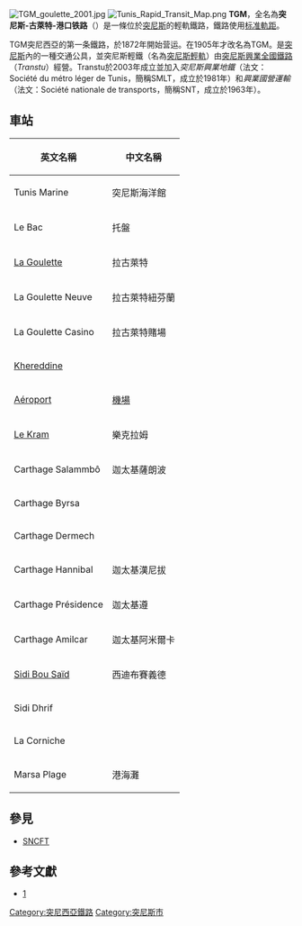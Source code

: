 [[File:TGM_goulette_2001.jpg|thumb]]
[[File:Tunis_Rapid_Transit_Map.png|thumb]]
'''TGM'''，全名為'''突尼斯-古萊特-港口铁路'''（{{lang-en|Tunis-Goulette-Marsa}}）是一條位於[[突尼斯|突尼斯]]的輕軌鐵路，鐵路使用[[标准軌距|标准軌距]]。

TGM突尼西亞的第一条鐵路，於1872年開始营运。在1905年才改名為TGM。是[[突尼斯|突尼斯]]內的一種交通公具，並突尼斯輕鐵（名為[[突尼斯輕軌|突尼斯輕軌]]）由[[突尼斯興業全國鐵路|突尼斯興業全國鐵路]]（''Transtu''）經營。Transtu於2003年成立並加入''突尼斯興業地鐵''（法文：Société du métro léger de Tunis，簡稱SMLT，成立於1981年）和''興業國營運輸''（法文：Société nationale de transports，簡稱SNT，成立於1963年）。

== 車站 ==
{| class="wikitable"
|- valign=baseline
! 英文名稱 !! 中文名稱
|- valign=top
| Tunis Marine || 突尼斯海洋館
|- valign=top
| Le Bac || 托盤
|- valign=top
| [[La_Goulette|La Goulette]] || 拉古萊特
|- valign=top
| La Goulette Neuve || 拉古萊特紐芬蘭
|- valign=top
| La Goulette Casino || 拉古萊特賭場
|- valign=top
| [[Khereddine|Khereddine]] || 
|- valign=top
| [[Tunis-Carthage_International_Airport|Aéroport]] || [[突尼斯－迦太基国际机场|機場]]
|- valign=top
| [[Le_Kram|Le Kram]] || 樂克拉姆
|- valign=top
| Carthage Salammbô || 迦太基薩朗波
|- valign=top
| Carthage Byrsa || 
|- valign=top
| Carthage Dermech || 
|- valign=top
| Carthage Hannibal || 迦太基漢尼拔
|- valign=top
| Carthage Présidence || 迦太基遵
|- valign=top
| Carthage Amilcar || 迦太基阿米爾卡
|- valign=top
| [[Sidi_Bou_Said|Sidi Bou Saïd]] || 西迪布賽義德
|- valign=top
| Sidi Dhrif || 
|- valign=top
| La Corniche || 
|- valign=top
| Marsa Plage || 港海灘
|}

== 參見 ==
* [[SNCFT|SNCFT]]

== 參考文獻 ==
* [https://web.archive.org/web/20070927161413/http://www.tunisia360.com/index.php?option=com_fireboard&func=view&id=65&catid=64#65]
{{Commonscat|Trains of Tunisia}}

[[Category:突尼西亞鐵路|Category:突尼西亞鐵路]]
[[Category:突尼斯市|Category:突尼斯市]]